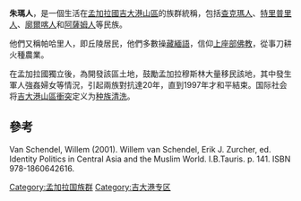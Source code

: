 '''朱瑪人'''，是一個生活在[[孟加拉國|孟加拉國]][[吉大港山區|吉大港山區]]的族群統稱，包括[[查克瑪人|查克瑪人]]、[[特里普里人|特里普里人]]、[[廓爾喀人|廓爾喀人]]和[[阿薩姆人|阿薩姆人]]等民族。

他們又稱帕哈里人，即丘陵居民，他們多數操[[藏緬語|藏緬語]]，信仰[[上座部佛教|上座部佛教]]，從事刀耕火種農業。

在孟加拉國獨立後，為開發該區土地，鼓勵孟加拉穆斯林大量移民該地，其中發生軍人強姦婦女等情況，引起兩族對抗達20年，直到1997年才和平結束。国际社会将[[吉大港山區衝突|吉大港山區衝突]]定义为[[种族清洗|种族清洗]]。

==參考==
Van Schendel, Willem (2001). Willem van Schendel, Erik J. Zurcher, ed. Identity Politics in Central Asia and the Muslim World. I.B.Tauris. p. 141. ISBN 978-1860642616.

[[Category:孟加拉国族群|Category:孟加拉国族群]]
[[Category:吉大港专区|Category:吉大港专区]]
